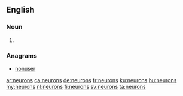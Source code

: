 ==English==

===Noun===
{{head|en|plural}}

# {{plural of|neuron|lang=en}}

===Anagrams===
* [[nonuser#English|nonuser]]

[[ar:neurons]]
[[ca:neurons]]
[[de:neurons]]
[[fr:neurons]]
[[ku:neurons]]
[[hu:neurons]]
[[my:neurons]]
[[nl:neurons]]
[[fi:neurons]]
[[sv:neurons]]
[[ta:neurons]]